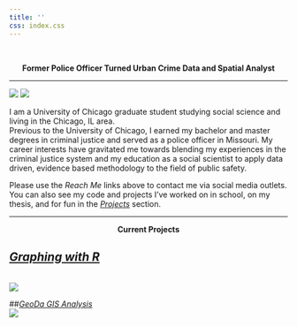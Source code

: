 ```yaml
---
title: ''
css: index.css
---
```


<script>
  (function(i,s,o,g,r,a,m){i['GoogleAnalyticsObject']=r;i[r]=i[r]||function(){
  (i[r].q=i[r].q||[]).push(arguments)},i[r].l=1*new Date();a=s.createElement(o),
  m=s.getElementsByTagName(o)[0];a.async=1;a.src=g;m.parentNode.insertBefore(a,m)
  })(window,document,'script','https://www.google-analytics.com/analytics.js','ga');

  ga('create', 'UA-97380674-1', 'auto');
  ga('send', 'pageview');

</script>

<br>

<center> **Former Police Officer Turned Urban Crime Data and Spatial Analyst**</center>

***
![](images\headshot.jpg) ![](images\cop.jpg)

I am a University of Chicago graduate student studying social science and living in the Chicago, IL area.  
Previous to the University of Chicago, I earned my bachelor and master degrees in 
criminal justice and served as a police officer in Missouri.  My career interests have gravitated 
me towards blending my experiences in the criminal justice system and my education 
as a social scientist to apply data driven, evidence based methodology to the field 
of public safety.  

Please use the *Reach Me* links above to contact me via social media outlets. You can also see my code and projects 
I've worked on in school, on my thesis, and for fun in the [*Projects*](projects.html) section.

***


<center>**Current Projects**</center> 

## [*Graphing with R*](SSL.html)
<br>
![](images\Comm_area_SSL.jpeg)
<br>

##[*GeoDa GIS Analysis*](geoda.html)
<br>
![](images\hom_r.png)